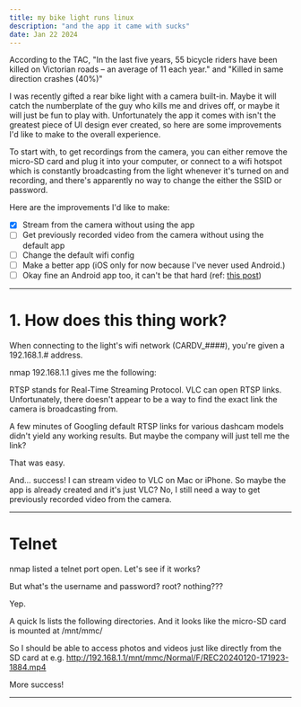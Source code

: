 ```yaml
---
title: my bike light runs linux
description: "and the app it came with sucks"
date: Jan 22 2024
---
```


According to the TAC, "In the last five years, 55 bicycle riders have been killed on Victorian roads – an average of 11 each year." and "Killed in same direction crashes (40%)"

I was recently gifted a rear bike light with a camera built-in. Maybe it will catch the numberplate of the guy who kills me and drives off, or maybe it will just be fun to play with. Unfortunately the app it comes with isn't the greatest piece of UI design ever created, so here are some improvements I'd like to make to the overall experience.

To start with, to get recordings from the camera, you can either remove the micro-SD card and plug it into your computer, or connect to a wifi hotspot which is constantly broadcasting from the light whenever it's turned on and recording, and there's apparently no way to change the either the SSID or password.

Here are the improvements I'd like to make:

- [x] Stream from the camera without using the app
- [ ] Get previously recorded video from the camera without using the default app
- [ ] Change the default wifi config
- [ ] Make a better app (iOS only for now because I've never used Android.)
- [ ] Okay fine an Android app too, it can't be that hard (ref: [this post](/posts/robot-vacuum))

---

<h1>1. How does this thing work?</h1>
When connecting to the light's wifi network (CARDV_####), you're given a 192.168.1.# address.

nmap 192.168.1.1 gives me the following:


RTSP stands for Real-Time Streaming Protocol. VLC can open RTSP links. Unfortunately, there doesn't appear to be a way to find the exact link the camera is broadcasting from.

A few minutes of Googling default RTSP links for various dashcam models didn't yield any working results. But maybe the company will just tell me the link?


That was easy.

And... success! I can stream video to VLC on Mac or iPhone. So maybe the app is already created and it's just VLC? No, I still need a way to get previously recorded video from the camera.


---

<h1>Telnet</h1>
nmap listed a telnet port open. Let's see if it works?

But what's the username and password? root? nothing???

Yep.

A quick ls lists the following directories. And it looks like the micro-SD card is mounted at /mnt/mmc/

So I should be able to access photos and videos just like directly from the SD card at e.g. http://192.168.1.1/mnt/mmc/Normal/F/REC20240120-171923-1884.mp4

More success!


---